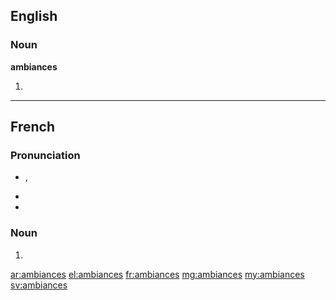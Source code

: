 ==English==

===Noun===
'''ambiances'''

# {{plural of|ambiance}}

----

==French==

===Pronunciation===
* {{IPA|/ɑ̃.bjɑ̃s/|lang=fr}}, {{X-SAMPA|/A~.bjA~s/|lang=fr}}
* {{homophones|ambiance|ambiancent|lang=fr}}
* {{hyphenation|am|biances|lang=fr}}

===Noun===
{{head|fr|plural}} {{f|p}}

# {{plural of|ambiance|lang=fr}}

[[ar:ambiances]]
[[el:ambiances]]
[[fr:ambiances]]
[[mg:ambiances]]
[[my:ambiances]]
[[sv:ambiances]]